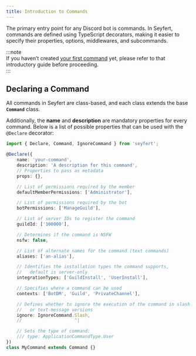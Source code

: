 ```yaml
---
title: Introduction to Commands
---
```



The primary entry point for any Discord bot is commands. In Seyfert, commands are defined using TypeScript decorators, making it easier to specify their properties, options, middlewares, and subcommands.  

:::note  
If you haven’t created [your first command](../getting-started/first-command) yet, please refer to that introductory guide before proceeding.  
:::

## Declaring a Command  

All commands in Seyfert are class-based, and each class extends the base **`Command`** class.  

Additionally, the **name** and **description** are mandatory properties for every command. Below is a list of possible properties that can be used with the `@Declare` decorator:

```ts twoslash
import { Declare, Command, IgnoreCommand } from 'seyfert';

@Declare({
    name: 'your-command',
    description: 'A description for this command',
    // Properties to pass as metadata
    props: {},

    // List of permissions required by the member
    defaultMemberPermissions: ['Administrator'],

    // List of permissions required by the bot
    botPermissions: ['ManageGuild'],

    // List of server IDs to register the command
    guildId: ['100000'],

    // Determines if the command is NSFW
    nsfw: false,

    // List of alternate names for the command (text commands)
    aliases: ['an-alias'],

    // Identifies the installation types the command supports,
    //   default is server-only
    integrationTypes: ['GuildInstall', 'UserInstall'],

    // Specifies where a command can be used
    contexts: ['BotDM', 'Guild', 'PrivateChannel'],

    // Defines whether to ignore the execution of the command in slash
    //   or text-message versions
    ignore: IgnoreCommand.Slash,
    //                    ^|

    // Sets the type of command:
    /// type: ApplicationCommandType.User
})
class MyCommand extends Command {}
```